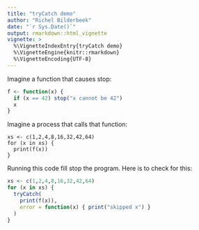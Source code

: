 ```yaml
---
title: "tryCatch demo"
author: "Richel Bilderbeek"
date: "`r Sys.Date()`"
output: rmarkdown::html_vignette
vignette: >
  %\VignetteIndexEntry{tryCatch demo}
  %\VignetteEngine{knitr::rmarkdown}
  %\VignetteEncoding{UTF-8}
---
```


Imagine a function that causes stop:

```r
f <- function(x) {
  if (x == 42) stop("x cannot be 42")
  x
}
```

Imagine a process that calls that function:

```
xs <- c(1,2,4,8,16,32,42,64)
for (x in xs) {
  print(f(x))
}
```

Running this code fill stop the program. Here is to check for this:

```r
xs <- c(1,2,4,8,16,32,42,64)
for (x in xs) {
  tryCatch(
    print(f(x)), 
    error = function(x) { print("skipped x") } 
  )
}
```
